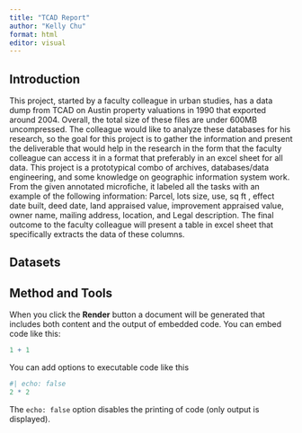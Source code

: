 ```yaml
---
title: "TCAD Report"
author: "Kelly Chu"
format: html
editor: visual
---
```


## Introduction

This project, started by a faculty colleague in urban studies, has a data dump from TCAD on Austin property valuations in 1990 that exported around 2004. Overall, the total size of these files are under 600MB uncompressed. The colleague would like to analyze these databases for his research, so the goal for this project is to gather the information and present the deliverable that would help in the research in the form that the faculty colleague can access it in a format that preferably in an excel sheet for all data. This project is a prototypical combo of archives, databases/data engineering, and some knowledge on geographic information system work.
From the given annotated microfiche, it labeled all the tasks with an example of the following information: Parcel, lots size, use, sq ft , effect date built, deed date, land appraised value, improvement appraised value, owner name, mailing address, location, and Legal description. The final outcome to the faculty colleague will present a table in excel sheet that specifically extracts the data of these columns.


## Datasets


## Method and Tools
When you click the **Render** button a document will be generated that includes both content and the output of embedded code. You can embed code like this:

```r
1 + 1
```

You can add options to executable code like this

```r
#| echo: false
2 * 2
```

The `echo: false` option disables the printing of code (only output is displayed).
